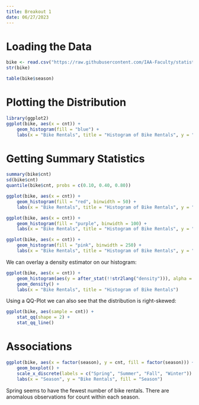 ```yaml
---
title: Breakout 1
date: 06/27/2023
---
```


# Loading the Data

```r
bike <- read.csv("https://raw.githubusercontent.com/IAA-Faculty/statistical_foundations/master/bike.csv")
str(bike)

table(bike$season)
```

# Plotting the Distribution

```r
library(ggplot2)
ggplot(bike, aes(x = cnt)) +
    geom_histogram(fill = "blue") +
    labs(x = "Bike Rentals", title = "Histogram of Bike Rentals", y = "Frequency")
```

# Getting Summary Statistics

```r
summary(bike$cnt)
sd(bike$cnt)
quantile(bike$cnt, probs = c(0.10, 0.40, 0.80))
```


```r
ggplot(bike, aes(x = cnt)) +
    geom_histogram(fill = "red", binwidth = 50) +
    labs(x = "Bike Rentals", title = "Histogram of Bike Rentals", y = "Frequency")

ggplot(bike, aes(x = cnt)) +
    geom_histogram(fill = "purple", binwidth = 100) +
    labs(x = "Bike Rentals", title = "Histogram of Bike Rentals", y = "Frequency")

ggplot(bike, aes(x = cnt)) +
    geom_histogram(fill = "pink", binwidth = 250) +
    labs(x = "Bike Rentals", title = "Histogram of Bike Rentals", y = "Frequency")

```

We can overlay a density estimator on our histogram:

```r
ggplot(bike, aes(x = cnt)) +
    geom_histogram(aes(y = after_stat(!!str2lang("density"))), alpha = 0.2) +
    geom_density() +
    labs(x = "Bike Rentals", title = "Histogram of Bike Rentals")
```

Using a QQ-Plot we can also see that the distribution is right-skewed:

```r
ggplot(bike, aes(sample = cnt)) +
    stat_qq(shape = 2) +
    stat_qq_line()
```

# Associations

```r
ggplot(bike, aes(x = factor(season), y = cnt, fill = factor(season))) +
    geom_boxplot() +
    scale_x_discrete(labels = c("Spring", "Summer", "Fall", "Winter")) +
    labs(x = "Season", y = "Bike Rentals", fill = "Season")
```

Spring seems to have the fewest number of bike rentals. There are anomalous observations for count within each season.